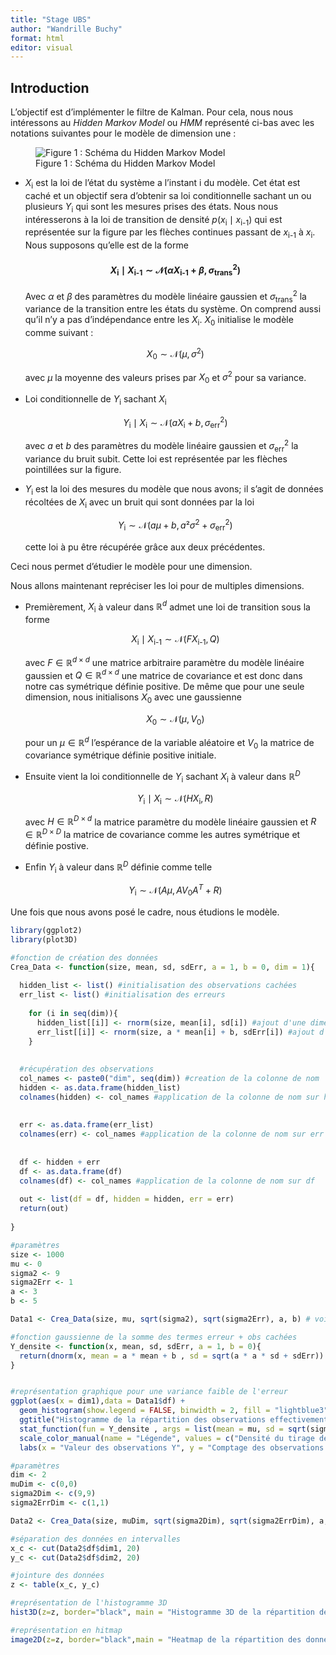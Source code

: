 ---
title: "Stage UBS"
author: "Wandrille Buchy"
format: html
editor: visual
---

## Introduction

L'objectif est d'implémenter le filtre de Kalman. Pour cela, nous nous intéressons au *Hidden Markov Model* ou *HMM* représenté ci-bas avec les notations suivantes pour le modèle de dimension une :

![Figure 1 : Schéma du Hidden Markov Model](Schéma%20HHM.png){fig-align="center"}

-   $X_{\text{i}}$ est la loi de l'état du système a l'instant i du modèle. Cet état est caché et un objectif sera d'obtenir sa loi conditionnelle sachant un ou plusieurs $Y_{\text{i}}$ qui sont les mesures prises des états. Nous nous intéresserons à la loi de transition de densité $p(x_{\text{i}} \mid x_{\text{i-1}})$ qui est représentée sur la figure par les flèches continues passant de $x_{\text{i-1}}$ à $x_{\text{i}}$. Nous supposons qu'elle est de la forme

    #### $$
    X_{\text{i}} \mid X_{\text{i-1}}\sim \mathcal{N}(\alpha X_{\text{i-1}} + \beta, \sigma_{\text{trans}}^2)
    $$

    Avec $\alpha$ et $\beta$ des paramètres du modèle linéaire gaussien et $\sigma_{\text{trans}}^2$ la variance de la transition entre les états du système. On comprend aussi qu'il n'y a pas d'indépendance entre les $X_{\text{i}}$. $X_{\text{0}}$ initialise le modèle comme suivant :

    $$
    X_{\text{0}}\sim \mathcal{N}(\mu, \sigma^2)
    $$

    avec $\mu$ la moyenne des valeurs prises par $X_{\text{0}}$ et $\sigma^2$ pour sa variance.

-   Loi conditionnelle de $Y_{\text{i}}$ sachant $X_{\text{i}}$

    $$
    Y_{\text{i}}\mid X_{\text{i}} \sim \mathcal{N}(aX_{\text{i}} + b, \sigma_{\text{err}}^2)
    $$

    avec $a$ et $b$ des paramètres du modèle linéaire gaussien et $\sigma_{\text{err}}^2$ la variance du bruit subit. Cette loi est représentée par les flèches pointillées sur la figure.

-   $Y_{\text{i}}$ est la loi des mesures du modèle que nous avons; il s'agit de données récoltées de $X_{\text{i}}$ avec un bruit qui sont données par la loi

    $$
    Y_{\text{i}}\sim \mathcal{N}(a\mu + b , a²\sigma^2 + \sigma_{\text{err}}^2)
    $$

    cette loi à pu être récupérée grâce aux deux précédentes.

Ceci nous permet d'étudier le modèle pour une dimension.

Nous allons maintenant repréciser les loi pour de multiples dimensions.

-   Premièrement, $X_{\text{i}}$ à valeur dans $\mathbb{R}^d$ admet une loi de transition sous la forme

    $$
    X_{\text{i}} \mid X_{\text{i-1}}\sim \mathcal{N}(F X_{\text{i-1}},Q)
    $$

    avec $F \in \mathbb{R}^{d \times d}$ une matrice arbitraire paramètre du modèle linéaire gaussien et $Q \in \mathbb{R}^{d \times d}$ une matrice de covariance et est donc dans notre cas symétrique définie positive. De même que pour une seule dimension, nous initialisons $X_{\text{0}}$ avec une gaussienne

    $$
    X_{\text{0}}\sim \mathcal{N}(\mu, V_{\text{0}})
    $$

    pour un $\mu \in \mathbb{R}^d$ l'espérance de la variable aléatoire et $V_{\text{0}}$ la matrice de covariance symétrique définie positive initiale.

-   Ensuite vient la loi conditionnelle de $Y_{\text{i}}$ sachant $X_{\text{i}}$ à valeur dans $\mathbb{R}^D$

    $$
    Y_{\text{i}}\mid X_{\text{i}} \sim \mathcal{N}(HX_{\text{i}},R)
    $$

    avec $H \in \mathbb{R}^{D \times d}$ la matrice paramètre du modèle linéaire gaussien et $R \in \mathbb{R}^{D \times D}$ la matrice de covariance comme les autres symétrique et définie postive.

-   Enfin $Y_{\text{i}}$ à valeur dans $\mathbb{R}^D$ définie comme telle

    $$
    Y_{\text{i}}\sim \mathcal{N}(A\mu, AV_{\text{0}}A^T +R)
    $$

Une fois que nous avons posé le cadre, nous étudions le modèle.

```{r initialisation}

library(ggplot2)
library(plot3D)

```

```{r création de la fonction de génération des données pour tout choix de dimensions}

#fonction de création des données
Crea_Data <- function(size, mean, sd, sdErr, a = 1, b = 0, dim = 1){
  
  hidden_list <- list() #initialisation des observations cachées
  err_list <- list() #initialisation des erreurs
  
    for (i in seq(dim)){
      hidden_list[[i]] <- rnorm(size, mean[i], sd[i]) #ajout d'une dimension d'observations cachées
      err_list[[i]] <- rnorm(size, a * mean[i] + b, sdErr[i]) #ajout d'une dimension d'erreur
    }
  
  
  #récupération des observations
  col_names <- paste0("dim", seq(dim)) #creation de la colonne de nom
  hidden <- as.data.frame(hidden_list) 
  colnames(hidden) <- col_names #application de la colonne de nom sur hidden
  
  
  err <- as.data.frame(err_list)
  colnames(err) <- col_names #application de la colonne de nom sur err
  
  
  df <- hidden + err
  df <- as.data.frame(df)
  colnames(df) <- col_names #application de la colonne de nom sur df
  
  out <- list(df = df, hidden = hidden, err = err)
  return(out)
  
}  

```

```{r création des données en dimension unique}

#paramètres
size <- 1000
mu <- 0
sigma2 <- 9
sigma2Err <- 1
a <- 3
b <- 5

Data1 <- Crea_Data(size, mu, sqrt(sigma2), sqrt(sigma2Err), a, b) # voici les données; ici les yi

```

```{r représentation des données pour une seule dimension}

#fonction gaussienne de la somme des termes erreur + obs cachées
Y_densite <- function(x, mean, sd, sdErr, a = 1, b = 0){
  return(dnorm(x, mean = a * mean + b , sd = sqrt(a * a * sd + sdErr)) * 2 * size)
}


#représentation graphique pour une variance faible de l'erreur
ggplot(aes(x = dim1),data = Data1$df) +
  geom_histogram(show.legend = FALSE, binwidth = 2, fill = "lightblue3", col = 'black') +
  ggtitle("Histogramme de la répartition des observations effectivement observées") +
  stat_function(fun = Y_densite , args = list(mean = mu, sd = sqrt(sigma2), sdErr = sqrt(sigma2Err), a = a, b = b), aes(color = "Densité du tirage de Y"), linewidth = 1) +
  scale_color_manual(name = "Légende", values = c("Densité du tirage de Y" = "red"))+
  labs(x = "Valeur des observations Y", y = "Comptage des observations Y")


```

```{r création des données en dimension multiple}

#paramètres
dim <- 2
muDim <- c(0,0)
sigma2Dim <- c(9,9)
sigma2ErrDim <- c(1,1)

Data2 <- Crea_Data(size, muDim, sqrt(sigma2Dim), sqrt(sigma2ErrDim), a, b, dim = 2)

```

```{r représentation des données pour des dimensions mulitples}

#séparation des données en intervalles
x_c <- cut(Data2$df$dim1, 20)
y_c <- cut(Data2$df$dim2, 20)

#jointure des données
z <- table(x_c, y_c)

#représentation de l'histogramme 3D
hist3D(z=z, border="black", main = "Histogramme 3D de la répartition des données effectivement observées", xlab = "Valeur dim 1 de Y", ylab = "Valeur dim 2 de Y", zlab = "Comptage")

#représentation en hitmap
image2D(z=z, border="black",main = "Heatmap de la répartition des données effectivement observées", xlab = "Valeur dim 1 de Y", ylab = "Valeur dim 2 de Y")

```
